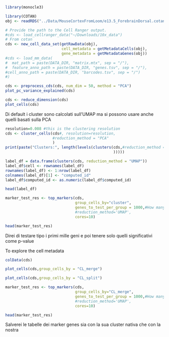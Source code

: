 ```r
library(monocle3)
```

```r
library(COTAN)
obj <- readRDS("../Data/MouseCortexFromLoom/e13.5_ForebrainDorsal.cotan.RDS")
```

```r
# Provide the path to the Cell Ranger output.
#cds <- load_cellranger_data("~/Downloads/10x_data")
# From cotan
cds <- new_cell_data_set(getRawData(obj),
                         cell_metadata = getMetadataCells(obj),
                         gene_metadata = getMetadataGenes(obj))
#cds <- load_mm_data(
#  mat_path = paste(DATA_DIR, "matrix.mtx", sep = "/"), 
#  feature_anno_path = paste(DATA_DIR, "genes.tsv", sep = "/"),
#cell_anno_path = paste(DATA_DIR, "barcodes.tsv", sep = "/")
#)
```

```r
cds <- preprocess_cds(cds, num_dim = 50, method = "PCA")
plot_pc_variance_explained(cds)
```

```r
cds <- reduce_dimension(cds)
plot_cells(cds)
```

Di default i cluster sono calcolati sull'UMAP ma si possono usare anche quelli basati sulla PCA

```r
resolution=0.008 #this is the clustering resolution
cds <- cluster_cells(cds#, resolution=resolution,
                     #reduction_method = "PCA"
                     )
print(paste("Clusters:", length(levels(clusters(cds,#reduction_method = "PCA"
                                                )))))
```

```r
label_df = data.frame(clusters(cds, reduction_method = "UMAP"))
label_df$cell <- rownames(label_df)
rownames(label_df) <- 1:nrow(label_df)
colnames(label_df)[1] <- "computed_id"
label_df$computed_id <- as.numeric(label_df$computed_id)

head(label_df)
```

```r
marker_test_res <- top_markers(cds,
                               group_cells_by="cluster",
                               genes_to_test_per_group = 1000,#How many  genes to use as markers
                               #reduction_method='UMAP',
                               cores=10)

head(marker_test_res)
```

Direi di testare tipo i primi mille geni e poi tenere solo quelli significativi come p-value

To explore the cell metadata

```r
colData(cds)
```

```r
plot_cells(cds,group_cells_by = "CL_merge")
```

```r
plot_cells(cds,group_cells_by = "CL_split")
```

```r
marker_test_res <- top_markers(cds,
                               group_cells_by="CL_merge",
                               genes_to_test_per_group = 1000,#How many  genes to use as markers
                               #reduction_method='UMAP',
                               cores=10)

head(marker_test_res)
```

Salverei le tabelle dei marker genes sia con la sua cluster nativa che con la nostra
